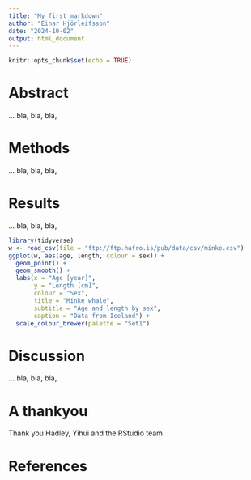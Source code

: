 ```yaml
---
title: "My first markdown"
author: "Einar Hjörleifsson"
date: "2024-10-02"
output: html_document
---
```


```r
knitr::opts_chunk$set(echo = TRUE)
```

# Abstract

... bla, bla, bla, 

# Methods

... bla, bla, bla, 

# Results

... bla, bla, bla, 

```r
library(tidyverse)
w <- read_csv(file = "ftp://ftp.hafro.is/pub/data/csv/minke.csv")
ggplot(w, aes(age, length, colour = sex)) +
  geom_point() +
  geom_smooth() +
  labs(x = "Age [year]",
       y = "Length [cm]",
       colour = "Sex",
       title = "Minke whale",
       subtitle = "Age and length by sex",
       caption = "Data from Iceland") +
  scale_colour_brewer(palette = "Set1")
```

# Discussion

... bla, bla, bla, 

# A thankyou

Thank you Hadley, Yihui and the RStudio team

# References

